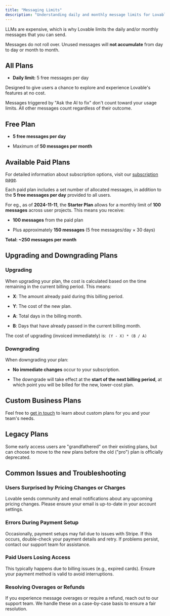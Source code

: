 ```yaml
---
title: "Messaging Limits"
description: "Understanding daily and monthly message limits for Lovable"
---
```


LLMs are expensive, which is why Lovable limits the daily and/or monthly messages that you can send.

<Note>Messages do not roll over. Unused messages will **not accumulate** from day to day or month to month.</Note>

## All Plans

* **Daily limit:** 5 free messages per day&#x20;

Designed to give users a chance to explore and experience Lovable's features at no cost.

<Note>
  Messages triggered by "Ask the AI to fix" don't count toward your usage limits.&#x20;
  All other messages count regardless of their outcome.
</Note>

## Free Plan

* **5 free messages per day**

* Maximum of **50 messages per month**

## Available Paid Plans

For detailed information about subscription options, visit our [subscription page](#).

Each paid plan includes a set number of allocated messages, in addition to the **5 free messages per day** provided to all users.

For eg., as of **2024-11-11**, the **Starter Plan** allows for a monthly limit of **100 messages** across user projects. This means you receive:

* **100 messages** from the paid plan

* Plus approximately **150 messages** (5 free messages/day × 30 days)

**Total: \~250 messages per month**

## Upgrading and Downgrading Plans

### Upgrading

When upgrading your plan, the cost is calculated based on the time remaining in the current billing period. This means:&#x20;

* **X**: The amount already paid during this billing period.

* **Y**: The cost of the new plan.

* **A**: Total days in the billing month.

* **B**: Days that have already passed in the current billing month.

The cost of upgrading (invoiced immediately) is:` (Y - X) * (B / A)`

### Downgrading

When downgrading your plan:

* **No immediate changes** occur to your subscription.

* The downgrade will take effect at the **start of the next billing period**, at which point you will be billed for the new, lower-cost plan.

## Custom Business Plans

Feel free to [get in touch](https://antonosika.typeform.com/to/OeRHhtI3#email=xxxxx) to learn about custom plans for you and your team's needs.

## Legacy Plans

Some early access users are "grandfathered" on their existing plans, but can choose to move to the new plans before the old ("pro") plan is officially deprecated.

## Common Issues and Troubleshooting

### Users Surprised by Pricing Changes or Charges

Lovable sends community and email notifications about any upcoming pricing changes. Please ensure your email is up-to-date in your account settings.

### Errors During Payment Setup

Occasionally, payment setups may fail due to issues with Stripe. If this occurs, double-check your payment details and retry. If problems persist, contact our support team for assistance.

### Paid Users Losing Access

This typically happens due to billing issues (e.g., expired cards). Ensure your payment method is valid to avoid interruptions.

### Resolving Overages or Refunds

If you experience message overages or require a refund, reach out to our support team. We handle these on a case-by-case basis to ensure a fair resolution.